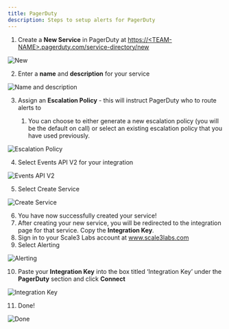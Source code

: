 ```yaml
---
title: PagerDuty
description: Steps to setup alerts for PagerDuty
---
```


1. Create a **New Service** in PagerDuty at [https://\<TEAM-NAME>.pagerduty.com/service-directory/new](https://<TEAM-NAME>.pagerduty.com/service-directory/new)

![New](/images/pagerduty-new.png)

2. Enter a **name** and **description** for your service

![Name and description](/images/pagerduty-name-description.png)

3. Assign an **Escalation Policy** - this will instruct PagerDuty who to route alerts to

   1. You can choose to either generate a new escalation policy (you will be the default on call) or select an existing escalation policy that you have used previously.

![Escalation Policy](/images/pagerduty-escalation.png)

4. Select Events API V2 for your integration

![Events API V2](/images/pagerduty-events-api-v2.png)

5. Select Create Service

![Create Service](/images/pagerduty-create-service.png)

6. You have now successfully created your service!
7. After creating your new service, you will be redirected to the integration page for that service. Copy the **Integration Key**.
8. Sign in to your Scale3 Labs account at www.scale3labs.com
9. Select Alerting

![Alerting](/images/pagerduty-alerting.png)

10. Paste your **Integration Key** into the box titled ‘Integration Key’ under the **PagerDuty** section and click **Connect**

![Integration Key](/images/pagerduty-integration-key.png)

11. Done!

![Done](/images/pagerduty-done.png)
